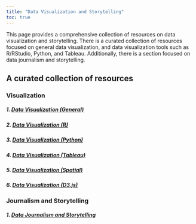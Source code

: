 ---
title: "Data Visualization and Storytelling"
toc: true
---

This page provides a comprehensive collection of resources on data visualization and storytelling. There is a curated collection of resources focused on general data visualization, and data visualization tools such as R/RStudio, Python, and Tableau. Additionally, there is a section focused on data journalism and storytelling.

## A curated collection of resources

### Visualization

##### 1. [Data Visualization (General)](ds_viz_general.qmd)

##### 2. [Data Visualization (R)](ds_viz_r.qmd)

##### 3. [Data Visualization (Python)](ds_viz_py.qmd)

##### 4. [Data Visualization (Tableau)](ds_viz_tableau.qmd)

##### 5. [Data Visualization (Spatial)](ds_viz_spatial.qmd)

##### 6. [Data Visualization (D3.js)](ds_viz_d3js.qmd)

### Journalism and Storytelling

##### 1. [Data Journalism and Storytelling](ds_journalism.qmd)
